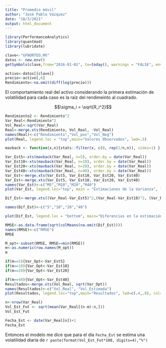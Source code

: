 ---
title: "Promedio móvil"
author: "José Pablo Vázquez"
date: "18/3/2021"
output: html_document
---

```{r}
library(PerformanceAnalytics)
library(quantmod)
library(lubridate)
```



```{r}
clave<-"GFNORTEO.MX"
datos <- new.env()
getSymbols(clave,from="2016-01-01", to=today(), warnings = "FALSE", env = datos)
```



```{r}
activo<-datos[[clave]]
precio<-activo[,6]
Rendimiento<-na.omit(diff(log(precio)))
```

El comportamiento real del activo considerando la primera estimación de volatilidad para cada caso es la raíz del rendimeinto al cuadrado.

$$\sigma_i = \sqrt{R_i^2}$$

```{r}
Rendimiento2 <- Rendimiento^2
Var_Real<-Rendimiento^2
Vol_Real<-sqrt(Var_Real)
Real<-merge.xts(Rendimiento, Vol_Real, -Vol_Real)
names(Real)<-c("Rendimiento","Vol_pos","Vol_Neg")
plot(Real, legend.loc = "top",main="Valores Observados", lwd=.5)
```


```{r}
mavback <- function(x,n){stats::filter(x, c(0, rep(1/n,n)), sides=1) }
```


```{r}
Var_Est5<-xts(mavback(Var_Real, n=5), order.by = date(Var_Real))
Var_Est10<-xts(mavback(Var_Real, n=10), order.by = date(Var_Real))
Var_Est20<-xts(mavback(Var_Real, n=20), order.by = date(Var_Real))
Var_Est40<-xts(mavback(Var_Real, n=40), order.by = date(Var_Real))
Var_Est<-merge.xts(Var_Est5, Var_Est10, Var_Est20, Var_Est40)
Var_Est<-merge.xts(Var_Est5, Var_Est10, Var_Est20, Var_Est40)
names(Var_Est)<-c("M5","M10","M20","M40")
plot(Var_Est, legend.loc="top", main = "Estimaciones de la Varianza", lwd=.5)
```


```{r}
Dif_Est<-merge.xts((Var_Real-Var_Est5)^2,(Var_Real-Var_Est10)^2, (Var_Real-Var_Est20)^2, (Var_Real-Var_Est40)^2)

names(Dif_Est)<-c("5","10","20","40")

plot(Dif_Est, legend.loc = "bottom", main="Diferencias en la estimación", lwd=.5)
```


```{r}
RMSE<-as.data.frame(sqrt(colMeans(na.omit(Dif_Est))))
names(RMSE)<-c("RMSE")
RMSE
```


```{r}
M_opt<-subset(RMSE, RMSE==min(RMSE))
m<-as.numeric(row.names(M_opt))
m
```


```{r}
if(m==5){Var_Opt<-Var_Est5}
if(m==10){Var_Opt<-Var_Est10}
if(m==20){Var_Opt<-Var_Est20}
```


```{r}
if(m==40){Var_Opt<-Var_Est40}
Resultados<-merge.xts(Vol_Real, sqrt(Var_Opt))
names(Resultados)<-c("Vol_Real", "Vol_Estimada")
plot(Resultados, legend.loc="top",main="Resultados", lwd=c(.4,.8), col=c("blue", "red"))
```


```{r}
n<-nrow(Var_Real)
Vol_Est_Fut <- sqrt(mean(Var_Real[(n-m):n,]))
Vol_Est_Fut
```



```{r}
Fecha_Est <- date(Var_Real[n])+1
Fecha_Est
```


Entonces el modelo me dice que para el día `Fecha_Est` se estima una volatilidad diaria de `r paste(format(Vol_Est_Fut*100, digits=4),"%") `














